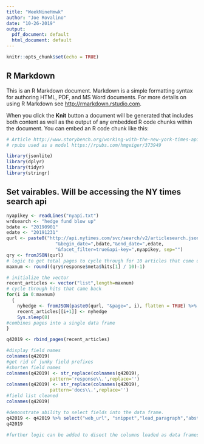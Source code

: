 ```yaml
---
title: "WeekNineHmwk"
author: "Joe Rovalino"
date: "10-26-2019"
output:
  pdf_document: default
  html_document: default
---
```


```r
knitr::opts_chunk$set(echo = TRUE)

```

## R Markdown

This is an R Markdown document. Markdown is a simple formatting syntax for authoring HTML, PDF, and MS Word documents. For more details on using R Markdown see <http://rmarkdown.rstudio.com>.

When you click the **Knit** button a document will be generated that includes both content as well as the output of any embedded R code chunks within the document. You can embed an R code chunk like this:

```r
# Article http://www.storybench.org/working-with-the-new-york-times-api-in-r/ was excellent source of help and 
# rpubs used as a model https://rpubs.com/hmgeiger/373949

library(jsonlite)
library(dplyr)
library(tidyr)
library(stringr)
```

## Set vairables. Will be accessing the NY times search api
```r
nyapikey <- readLines("nyapi.txt")
wrdsearch <- "hedge fund blow up"
bdate <- "20190901"
edate <- "20191231"
qurl <- paste0("http://api.nytimes.com/svc/search/v2/articlesearch.json?q=",wrdsearch,
                  "&begin_date=",bdate,"&end_date=",edate,
                  "&facet_filter=true&api-key=",nyapikey, sep="")
qry <- fromJSON(qurl)
# logic to get total pages to cycle through for 10 articles that come up. 
maxnum <- round((qry$response$meta$hits[1] / 10)-1) 

# initialize the vector
recent_articles <- vector("list",length=maxnum)
# cycle through hits that came back
for(i in 0:maxnum)
  {
    nyhedge <- fromJSON(paste0(qurl, "&page=", i), flatten = TRUE) %>% data.frame() 
    recent_articles[[i+1]] <- nyhedge 
    Sys.sleep(8)
#combines pages into a single data frame
}

q42019 <- rbind_pages(recent_articles)
```

```r
#display field names
colnames(q42019)
#get rid of junky field prefixes
#shorten field names
colnames(q42019) <- str_replace(colnames(q42019),
                pattern='response\\.',replace='')
colnames(q42019) <- str_replace(colnames(q42019),
                pattern='docs\\.',replace='')
#field list cleaned
colnames(q42019)

#demonstrate ability to select fields into the data frame. 
q42019 <- q42019 %>% select("web_url", "snippet","lead_paragraph","abstract")
q42019

#further logic can be added to disect the columns loaded as data frames. 
```
